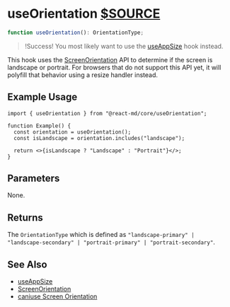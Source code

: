 # useOrientation [$SOURCE](packages/core/src/useOrientation.ts)

```ts disableTransform
function useOrientation(): OrientationType;
```

> !Success! You most likely want to use the [useAppSize](./use-app-size) hook instead.

This hook uses the
[ScreenOrientation](https://developer.mozilla.org/en-US/docs/Web/API/ScreenOrientation)
API to determine if the screen is landscape or portrait. For browsers that do
not support this API yet, it will polyfill that behavior using a resize handler
instead.

## Example Usage

```tsx
import { useOrientation } from "@react-md/core/useOrientation";

function Example() {
  const orientation = useOrientation();
  const isLandscape = orientation.includes("landscape");

  return <>{isLandscape ? "Landscape" : "Portrait"}</>;
}
```

## Parameters

None.

## Returns

The `OrientationType` which is defined as `"landscape-primary" | "landscape-secondary" | "portrait-primary" | "portrait-secondary"`.

## See Also

- [useAppSize](./use-app-size)
- [ScreenOrientation](https://developer.mozilla.org/en-US/docs/Web/API/ScreenOrientation)
- [caniuse Screen Orientation](https://caniuse.com/screen-orientation)
